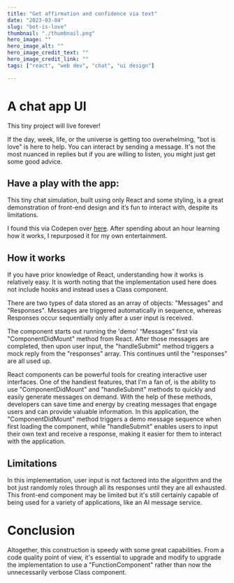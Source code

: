 ```yaml
---
title: "Get affirmation and confidence via text"
date: "2023-03-04"
slug: "bot-is-love"
thumbnail: "./thumbnail.png"
hero_image: ""
hero_image_alt: ""
hero_image_credit_text: ""
hero_image_credit_link: ""
tags: ["react", "web dev", "chat", "ui design"]

---
```


# A chat app UI
This tiny project will live forever! 

If the day, week, life, or the universe is getting too overwhelming, "bot is love" is here to help. You can interact by sending a message. It's not the most nuanced in replies but if you are willing to listen, you might just get some good advice. 

## Have a play with the app:

<Chat />

This tiny chat simulation, built using only React and some styling, is a great demonstration of front-end design and it’s fun to interact with, despite its limitations.

I found this via Codepen over [here](https://codepen.io/Sgatapi/pen/oOmNRQ). After spending about an hour learning how it works, I repurposed it for my own entertainment. 

## How it works

If you have prior knowledge of React, understanding how it works is relatively easy. It is worth noting that the implementation used here does not include hooks and instead uses a Class component.

There are two types of data stored as an array of objects: "Messages" and "Responses". Messages are triggered automatically in sequence, whereas Responses occur sequentially only after a user input is received.

The component starts out running the 'demo' “Messages” first via "ComponentDidMount" method from React. After those messages are completed, then upon user input, the "handleSubmit" method triggers a mock reply from the "responses" array. This continues until the "responses" are all used up.

React components can be powerful tools for creating interactive user interfaces. One of the handiest features, that I'm a fan of, is the ability to use "ComponentDidMount" and "handleSubmit" methods to quickly and easily generate messages on demand. With the help of these methods, developers can save time and energy by creating messages that engage users and can provide valuable information. In this application, the "ComponentDidMount" method triggers a demo message sequence when first loading the component, while "handleSubmit" enables users to input their own text and receive a response, making it easier for them to interact with the application.

## Limitations
In this implementation, user input is not factored into the algorithm and the bot just randomly roles through all its responses until they are all exhausted. This front-end component may be limited but it's still certainly capable of being used for a variety of applications, like an AI message service.

# Conclusion
Altogether, this construction is speedy with some great capabilities. From a code quality point of view, it's essential to upgrade and modify to upgrade the implementation to use a "FunctionComponent" rather than now the unnecessarily verbose Class component. 